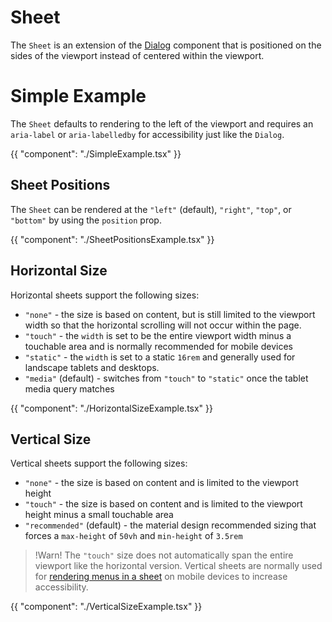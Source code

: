 # Sheet

The `Sheet` is an extension of the [Dialog](/components/dialog) component that
is positioned on the sides of the viewport instead of centered within the
viewport.

# Simple Example

The `Sheet` defaults to rendering to the left of the viewport and requires an
`aria-label` or `aria-labelledby` for accessibility just like the `Dialog`.

{{ "component": "./SimpleExample.tsx" }}

## Sheet Positions

The `Sheet` can be rendered at the `"left"` (default), `"right"`, `"top"`, or
`"bottom"` by using the `position` prop.

{{ "component": "./SheetPositionsExample.tsx" }}

## Horizontal Size

Horizontal sheets support the following sizes:

- `"none"` - the size is based on content, but is still limited to the viewport
  width so that the horizontal scrolling will not occur within the page.
- `"touch"` - the `width` is set to be the entire viewport width minus a
  touchable area and is normally recommended for mobile devices
- `"static"` - the `width` is set to a static `16rem` and generally used for
  landscape tablets and desktops.
- `"media"` (default) - switches from `"touch"` to `"static"` once the tablet
  media query matches

{{ "component": "./HorizontalSizeExample.tsx" }}

## Vertical Size

Vertical sheets support the following sizes:

- `"none"` - the size is based on content and is limited to the viewport
  height
- `"touch"` - the size is based on content and is limited to the viewport
  height minus a small touchable area
- `"recommended"` (default) - the material design recommended sizing that
  forces a `max-height` of `50vh` and `min-height` of `3.5rem`

> !Warn! The `"touch"` size does not automatically span the entire viewport
> like the horizontal version. Vertical sheets are normally used for
> [rendering menus in a sheet](/components/menu#rendering-in-a-sheet) on mobile
> devices to increase accessibility.

{{ "component": "./VerticalSizeExample.tsx" }}
